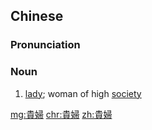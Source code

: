 {{also|贵妇}}
==Chinese==
{{zh-forms|s=贵妇}}

===Pronunciation===
{{zh-pron
|m=guìfù
|c=gwai3 fu5
|cat=n
}}

===Noun===
{{zh-noun}}

# [[lady]]; woman of high [[society]]

[[mg:貴婦]]
[[chr:貴婦]]
[[zh:貴婦]]